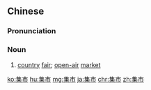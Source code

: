 ==Chinese==
{{zh-forms}}

===Pronunciation===
{{zh-pron
|m=jíshì
|c=zaap6 si5
|cat=n
}}

===Noun===
{{zh-noun}}

# {{lb|zh|Advanced Mandarin}} [[country]] [[fair]]; [[open-air]] [[market]]

[[ko:集市]]
[[hu:集市]]
[[mg:集市]]
[[ja:集市]]
[[chr:集市]]
[[zh:集市]]